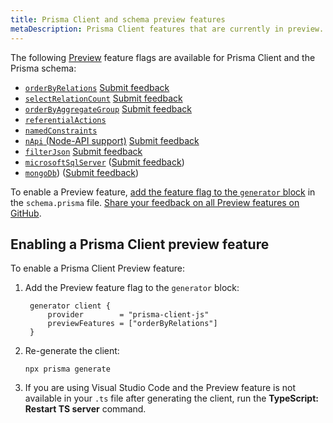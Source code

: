 ```yaml
---
title: Prisma Client and schema preview features
metaDescription: Prisma Client features that are currently in preview.
---
```


<TopBlock>

The following [Preview](../../../../about/releases#preview) feature flags are available for Prisma Client and the Prisma schema:

* [`orderByRelations`](../prisma-client/filtering-and-sorting#sort-by-relation-aggregate-value-preview) [Submit feedback](https://github.com/prisma/prisma/issues/5438)
* [`selectRelationCount`](../prisma-client/aggregation-grouping-summarizing#count-relations) [Submit feedback](https://github.com/prisma/prisma/issues/6312)
* [`orderByAggregateGroup`](../prisma-client/aggregation-grouping-summarizing#order-by-aggregate-group-preview) [Submit feedback](https://github.com/prisma/prisma/issues/6545)
* [`referentialActions`](../prisma-schema/relations/referential-actions)
* [`namedConstraints`](../prisma-schema/names-in-underlying-database#constraint-and-index-names-preview)
* [`nApi` (Node-API support)](../prisma-engines/query-engine#enable-the-node-api-n-api-preview) [Submit feedback](https://github.com/prisma/prisma/issues/6301)
* [`filterJson`](../prisma-client/working-with-fields/working-with-json-fields#filtering-on-a-json-field) [Submit feedback](https://github.com/prisma/prisma/issues/7135)
* [`microsoftSqlServer`](sql-server) ([Submit feedback](https://github.com/prisma/prisma/issues/4039))
* [`mongoDb`](../../database-connectors/mongodb)) ([Submit feedback](https://github.com/prisma/prisma/issues/4039))

To enable a Preview feature, [add the feature flag to the `generator` block](#enabling-a-prisma-client-preview-feature) in the `schema.prisma` file. [Share your feedback on all Preview features on GitHub](https://github.com/prisma/prisma/issues/3108).

</TopBlock>


## Enabling a Prisma Client preview feature

To enable a Prisma Client Preview feature:

1. Add the Preview feature flag to the `generator` block:

   ```prisma
    generator client {
        provider        = "prisma-client-js"
        previewFeatures = ["orderByRelations"]
    } 
    ```  

2. Re-generate the client:

   ```terminal
   npx prisma generate
   ```

3. If you are using Visual Studio Code and the Preview feature is not available in your `.ts` file after generating the client, run the **TypeScript: Restart TS server** command.
